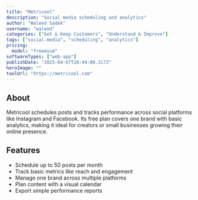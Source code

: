 ```yaml
---
title: "Metricool"
description: "Social media scheduling and analytics"
author: "Waleed Sadek"
username: "waleed"
categories: ["Get & Keep Customers", "Understand & Improve"]
tags: ["social-media", "scheduling", "analytics"]
pricing:
  model: "freemium"
softwareTypes: ["web-app"]
publishDate: "2025-04-07T20:44:00.317Z"
heroImage: ""
toolUrl: "https://metricool.com"
---
```

## About
Metricool schedules posts and tracks performance across social platforms like Instagram and Facebook. Its free plan covers one brand with basic analytics, making it ideal for creators or small businesses growing their online presence.

## Features
- Schedule up to 50 posts per month
- Track basic metrics like reach and engagement
- Manage one brand across multiple platforms
- Plan content with a visual calendar
- Export simple performance reports
